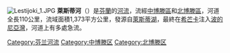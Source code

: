 [[File:Lestijoki_1.JPG|thumb]]
'''萊斯蒂河'''（{{lang-fi|Lestijoki}}）是[[芬蘭|芬蘭]]的[[河流|河流]]，流經[[中博滕區|中博滕區]]和[[北博滕區|北博滕區]]，河道全長110公里，流域面積1,373平方公里，發源自[[萊斯蒂湖|萊斯蒂湖]]，最終在[[希芒卡|希芒卡]]注入[[波的尼亞灣|波的尼亞灣]]，河道上有多處急流。

{{Finland-geo-stub}}

[[Category:芬兰河流|Category:芬兰河流]]
[[Category:中博滕区|Category:中博滕区]]
[[Category:北博滕区|Category:北博滕区]]